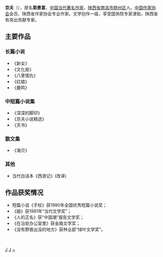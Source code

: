 '''京夫'''（{{bd|1942年||2008年||catIdx=Guo郭}}），原名'''郭景富'''，[[中国当代|中国当代]][[著名作家|著名作家]]，[[陕西省|陕西省]][[商洛市|商洛市]][[商州区|商州区]]人。[[中国作家协会|中国作家协会]]会员、陕西省作家协会专业作家。文学创作一级，享受国务院专家津贴，陕西省有突出贡献专家。

==主要作品==
===长篇小说===
*《新女》
*《文化层》
*《八里情仇》
*《红娘》
*《鹿鸣》

===中短篇小说集===
*《深深的脚印》
*《京夫小说精选》
*《天书》

===散文集===
*《海贝》

===其他===
*当代白话本《西游记》(改译)

==作品获奖情况==
*短篇小说《手杖》获1980年全国优秀短篇小说奖；
*《娘》获1981年“当代文学奖”；
*《人的正名》获“中国潮”报告文学奖；
*《在治安办公室里》获金盾文学奖；
*《没有野兽出没的地方》获林业部“绿叶文学奖”。
　　
{{中國作家小作品}}

[[Category:中国作家|J]]
[[Category:商洛人|J]]
[[Category:郭姓|~]]